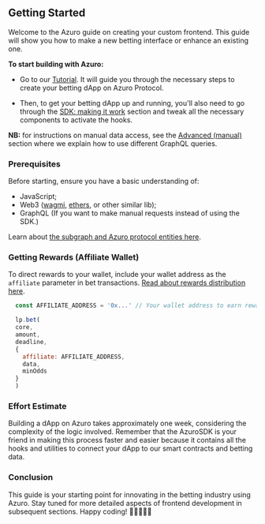


<PageHeadline
  title="Developer guides"
  subTitle="Building Your Own Frontend with Azuro"
/>


## Getting Started

Welcome to the Azuro guide on creating your custom frontend. This guide will show you how to make a new betting interface or enhance an existing one. 

**To start building with Azuro:**

- Go to our [Tutorial](guides/tutorial/index). It will guide you through the necessary steps to create your betting dApp on Azuro Protocol.

- Then, to get your betting dApp up and running, you'll also need to go through the [SDK: making it work](guides/sdk/overview) section and tweak all the necessary components to activate the hooks.

**NB:** for instructions on manual data access, see the [Advanced (manual)](guides/advanced/overview) section where we explain how to use different GraphQL queries.


### Prerequisites

Before starting, ensure you have a basic understanding of:
- JavaScript;
- Web3 ([wagmi](https://wagmi.sh/), [ethers](https://docs.ethers.org/v6/single-page/#getting-started), or other similar lib);
- GraphQL (If you want to make manual requests instead of using the SDK.)

Learn about [the subgraph and Azuro protocol entities here](/subgraph/highlights).


### Getting Rewards (Affiliate Wallet)

To direct rewards to your wallet, include your wallet address as the `affiliate` parameter in bet transactions. [Read about rewards distribution here](/concepts/basic/rewards).

```js {1, 8}
  const AFFILIATE_ADDRESS = '0x...' // Your wallet address to earn rewards

  lp.bet(
  core,
  amount,
  deadline,
  {
    affiliate: AFFILIATE_ADDRESS,
    data,
    minOdds
  }
  )
```


### Effort Estimate

Building a dApp on Azuro takes approximately one week, considering the complexity of the logic involved. 
Remember that the AzuroSDK is your friend in making this process faster and easier because it contains all 
the hooks and utilities to connect your dApp to our smart contracts and betting data.


### Conclusion

This guide is your starting point for innovating in the betting industry using Azuro. 
Stay tuned for more detailed aspects of frontend development in subsequent sections. Happy coding! 🚀👨‍💻👩‍💻


